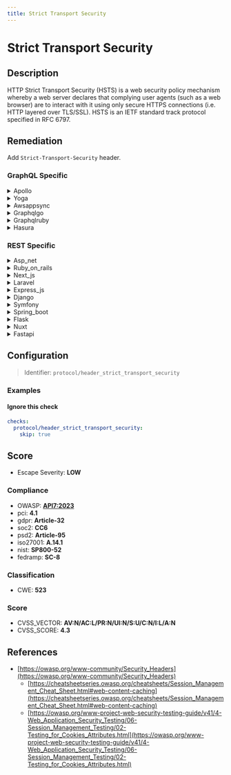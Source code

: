 ```yaml
---
title: Strict Transport Security
---
```


# Strict Transport Security

## Description

HTTP Strict Transport Security (HSTS) is a web security policy mechanism whereby a web server declares that complying user agents (such as a web browser) are to interact with it using only secure HTTPS connections (i.e. HTTP layered over TLS/SSL).
HSTS is an IETF standard track protocol specified in RFC 6797.


## Remediation

Add `Strict-Transport-Security` header.



### GraphQL Specific

<details>
    <summary>Apollo</summary>

Implement HTTP Strict Transport Security (HSTS) by adding a 'Strict-Transport-Security' header to all responses with an appropriate 'max-age' directive. Ensure that the 'includeSubDomains' directive is set if all subdomains are to be included, and consider the 'preload' directive if you want the domain to be included in the HSTS preload list. Configure the Apollo framework to enforce HTTPS to prevent protocol downgrade attacks and cookie hijacking.

</details>

<details>
    <summary>Yoga</summary>

Enable HTTP Strict Transport Security (HSTS) by adding the 'Strict-Transport-Security' header with an appropriate 'max-age' directive to the Yoga framework engine. This header ensures that browsers only communicate with the server over HTTPS, preventing man-in-the-middle attacks. Configure the Yoga server to send the header 'Strict-Transport-Security: max-age=31536000; includeSubDomains' with every response to enforce a secure connection for at least one year, including all subdomains.

</details>

<details>
    <summary>Awsappsync</summary>

Ensure that AWS AppSync is configured to use HTTPS for all communications and enable Strict Transport Security by setting the 'Strict-Transport-Security' header in the response. This can be achieved by configuring a custom domain name for your AppSync API and using AWS CloudFront to serve the API over HTTPS with the appropriate security headers.

</details>

<details>
    <summary>Graphqlgo</summary>

Implement HTTP Strict Transport Security (HSTS) by configuring your web server to add the 'Strict-Transport-Security' header to all responses. This header should specify a 'max-age' directive to indicate how long the browser should remember that the site should only be accessed using HTTPS. Optionally, include the 'includeSubDomains' directive if you want all subdomains to also use HSTS, and the 'preload' directive if you want to be included in the HSTS preload list. For a GraphQL Go framework engine, ensure that the web server sitting in front of the application, such as Nginx or Apache, is configured to send the appropriate HSTS header.

</details>

<details>
    <summary>Graphqlruby</summary>

Implement HTTP Strict Transport Security (HSTS) by adding the `rack-ssl` gem to your Gemfile and configuring it to use the `Rack::SSL` middleware. This will ensure that all communications between the client and the server are conducted over HTTPS, preventing man-in-the-middle attacks. Additionally, set the `hsts` option to true in your GraphQL Ruby framework configuration to enforce HSTS headers in responses.

</details>

<details>
    <summary>Hasura</summary>

Enable Strict Transport Security in Hasura by setting the 'strict-transport-security' header in the response. This can be done by configuring the web server hosting Hasura to add this header, or by using a reverse proxy that can inject the header. The header should be set to 'max-age=31536000; includeSubDomains; preload' to ensure that browsers only access Hasura using HTTPS for at least one year, including all subdomains, and to allow the domain to be preloaded into browsers' HSTS lists.

</details>


### REST Specific

<details>
    <summary>Asp_net</summary>

Implement HTTP Strict Transport Security (HSTS) in your ASP.NET application by adding the 'Strict-Transport-Security' header to your responses. This can be done by configuring the 'system.webServer' section in your web.config file or by using OWIN middleware to append the header for all outgoing responses. Ensure that the 'max-age' attribute is set to an appropriate duration and consider including the 'includeSubDomains' attribute if you want all subdomains to also enforce HSTS.

</details>

<details>
    <summary>Ruby_on_rails</summary>

In Ruby on Rails, enable HSTS by setting the 'hsts' option in the 'force_ssl' configuration. Add the following line to your application's configuration file (config/environments/production.rb): 'config.force_ssl = true', which will automatically enforce HSTS with default settings. For custom HSTS options, use 'config.ssl_options = { hsts: { expires: 1.year, subdomains: false } }' to specify the expiry time and whether to include subdomains.

</details>

<details>
    <summary>Next_js</summary>

Implement HTTP Strict Transport Security (HSTS) in your Next.js application by configuring the server to send the 'Strict-Transport-Security' header with an appropriate 'max-age' value. This ensures that browsers only communicate with your server over HTTPS. Additionally, consider setting the 'includeSubDomains' flag if you want all subdomains to also use HSTS, and the 'preload' flag if you intend to submit your site to the HSTS preload list for added security.

</details>

<details>
    <summary>Laravel</summary>

In Laravel, enable HTTP Strict Transport Security (HSTS) by adding the 'StrictTransportSecurity' middleware to the 'web' middleware group in the 'app/Http/Kernel.php' file. This middleware can enforce HTTPS by sending the 'Strict-Transport-Security' header with an appropriate max-age directive.

</details>

<details>
    <summary>Express_js</summary>

In Express.js, to enable HTTP Strict Transport Security (HSTS), use the 'helmet' middleware. Install it with 'npm install helmet' and include it in your application by adding 'app.use(helmet.hsts({ maxAge: 15552000 }))' to set a max-age of 180 days. Ensure all requests use HTTPS to prevent man-in-the-middle attacks.

</details>

<details>
    <summary>Django</summary>

In Django, enable HSTS by setting the 'SECURE_HSTS_SECONDS' value in your settings.py file to a non-zero integer, which specifies the number of seconds browsers should remember to only access the site via HTTPS. Also, consider setting 'SECURE_HSTS_INCLUDE_SUBDOMAINS' to True to apply HSTS to all subdomains, and 'SECURE_HSTS_PRELOAD' to True if you intend to submit your site to the HSTS preload list.

</details>

<details>
    <summary>Symfony</summary>

In Symfony, enable HTTP Strict Transport Security (HSTS) by configuring the 'nelmio_security' bundle. Add the 'forced_ssl' configuration under 'nelmio_security' in your 'config/packages/security.yaml' file, setting 'hsts_max_age' to a suitable value, 'hsts_include_subdomains' to true if you want to include subdomains, and 'hsts_preload' to true if you intend to submit your site to the HSTS preload list.

</details>

<details>
    <summary>Spring_boot</summary>

In Spring Boot, enable HSTS by configuring the security headers in the application.properties or application.yml file. Set the security.require-ssl property to true and use the SecurityHeadersConfigurer to add the Strict-Transport-Security header with an appropriate max-age directive.

</details>

<details>
    <summary>Flask</summary>

In Flask, enable HSTS by setting the 'Strict-Transport-Security' header. Use Flask-Talisman or set the header manually in responses. For example, response.headers['Strict-Transport-Security'] = 'max-age=31536000; includeSubDomains'

</details>

<details>
    <summary>Nuxt</summary>

Implement HSTS in Nuxt.js by adding the `helmet` package to set the `Strict-Transport-Security` header. Configure it in the server middleware to ensure all connections use HTTPS.

</details>

<details>
    <summary>Fastapi</summary>

In FastAPI, ensure that all responses set the 'Strict-Transport-Security' header with an appropriate 'max-age' value. This can be achieved by using middleware to automatically add the header to all responses. For example, you can use the 'fastapi.middleware.httpsredirect.HTTPSRedirectMiddleware' to enforce HTTPS, which will also set the HSTS header for you.

</details>

## Configuration

> Identifier: `protocol/header_strict_transport_security`



### Examples



#### Ignore this check

```yaml
checks:
  protocol/header_strict_transport_security:
    skip: true
```




## Score

- Escape Severity: **<span className="low-severity">LOW</span>**

### Compliance

- OWASP: **[API7:2023](https://github.com/OWASP/API-Security/blob/master/editions/2023/en/0xa7-server-side-request-forgery.md)**
- pci: **4.1**
- gdpr: **Article-32**
- soc2: **CC6**
- psd2: **Article-95**
- iso27001: **A.14.1**
- nist: **SP800-52**
- fedramp: **SC-8**

### Classification

- CWE: **523**




### Score

- CVSS_VECTOR: **AV:N/AC:L/PR:N/UI:N/S:U/C:N/I:L/A:N**
- CVSS_SCORE: **4.3**

## References

- [https://owasp.org/www-community/Security_Headers](https://owasp.org/www-community/Security_Headers)
  - [https://cheatsheetseries.owasp.org/cheatsheets/Session_Management_Cheat_Sheet.html#web-content-caching](https://cheatsheetseries.owasp.org/cheatsheets/Session_Management_Cheat_Sheet.html#web-content-caching)
  - [https://owasp.org/www-project-web-security-testing-guide/v41/4-Web_Application_Security_Testing/06-Session_Management_Testing/02-Testing_for_Cookies_Attributes.html](https://owasp.org/www-project-web-security-testing-guide/v41/4-Web_Application_Security_Testing/06-Session_Management_Testing/02-Testing_for_Cookies_Attributes.html)
  